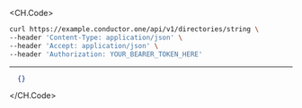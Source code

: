 
<CH.Code>
```bash Example Request
curl https://example.conductor.one/api/v1/directories/string \
--header 'Content-Type: application/json' \
--header 'Accept: application/json' \
--header 'Authorization: YOUR_BEARER_TOKEN_HERE'
```
---

```json Example Response
  {}
```
</CH.Code>
